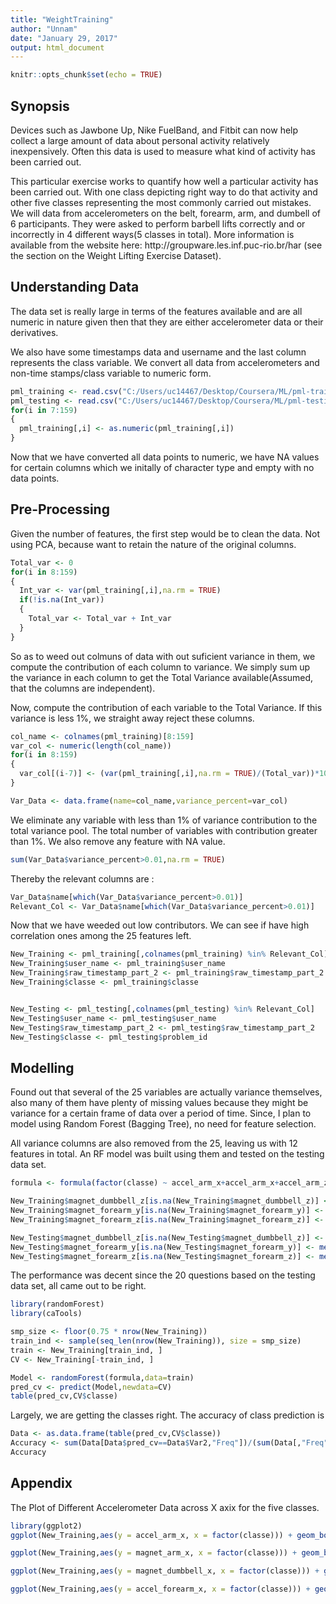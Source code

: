 ---
title: "WeightTraining"
author: "Unnam"
date: "January 29, 2017"
output: html_document
---

```{r setup, include=FALSE}
knitr::opts_chunk$set(echo = TRUE)
```

## Synopsis

Devices such as Jawbone Up, Nike FuelBand, and Fitbit can now help collect a large amount of data about personal activity relatively inexpensively. Often this data is used to measure what kind of activity has been carried out. 

This particular exercise works to quantify how well a particular activity has been carried out. With one class depicting right way to do that activity and other five classes representing the most commonly carried out mistakes. We will data from accelerometers on the belt, forearm, arm, and dumbell of 6 participants. They were asked to perform barbell lifts correctly and or incorrectly in 4 different ways(5 classes in total). More information is available from the website here: http://groupware.les.inf.puc-rio.br/har (see the section on the Weight Lifting Exercise Dataset).

## Understanding Data 

The data set is really large in terms of the features available and are all numeric in nature given then that they are either accelerometer data or their derivatives.

We also have some timestamps data and username and the last column represents the class variable. 
We convert all data from accelerometers and non-time stamps/class variable to numeric form.

```{r conversion}
pml_training <- read.csv("C:/Users/uc14467/Desktop/Coursera/ML/pml-training.csv")
pml_testing <- read.csv("C:/Users/uc14467/Desktop/Coursera/ML/pml-testing.csv")
for(i in 7:159)
{
  pml_training[,i] <- as.numeric(pml_training[,i])
}
```

Now that we have converted all data points to numeric, we have NA values for certain columns which we initally of character type and empty with no data points. 

## Pre-Processing

Given the number of features, the first step would be to clean the data. Not using PCA, because want to retain the nature of the original columns.  

```{r totalvar}
Total_var <- 0
for(i in 8:159)
{
  Int_var <- var(pml_training[,i],na.rm = TRUE)
  if(!is.na(Int_var))
  {
    Total_var <- Total_var + Int_var
  }
}
```

So as to weed out colmuns of data with out suficient variance in them, we compute the contribution of each column to variance. We simply sum up the variance in each column to get the Total Variance available(Assumed, that the columns are independent). 

Now, compute the contribution of each variable to the Total Variance. If this variance is less 1%, we straight away reject these columns. 

```{r varpercent}
col_name <- colnames(pml_training)[8:159]
var_col <- numeric(length(col_name))
for(i in 8:159)
{
  var_col[(i-7)] <- (var(pml_training[,i],na.rm = TRUE)/(Total_var))*100
}

Var_Data <- data.frame(name=col_name,variance_percent=var_col)
```

We eliminate any variable with less than 1% of variance contribution to the total variance pool. 
The total number of variables with contribution greater than 1%. We also remove any feature with NA value. 

```{r reducedfeatures,, echo=FALSE}
sum(Var_Data$variance_percent>0.01,na.rm = TRUE)
```

Thereby the relevant columns are : 

```{r relevantcols, echo=FALSE}
Var_Data$name[which(Var_Data$variance_percent>0.01)]
Relevant_Col <- Var_Data$name[which(Var_Data$variance_percent>0.01)]
```

Now that we have weeded out low contributors. We can see if have high correlation ones among the 25 features left. 

```{r pressure, echo=FALSE}
New_Training <- pml_training[,colnames(pml_training) %in% Relevant_Col]
New_Training$user_name <- pml_training$user_name
New_Training$raw_timestamp_part_2 <- pml_training$raw_timestamp_part_2
New_Training$classe <- pml_training$classe


New_Testing <- pml_testing[,colnames(pml_testing) %in% Relevant_Col]
New_Testing$user_name <- pml_testing$user_name
New_Testing$raw_timestamp_part_2 <- pml_testing$raw_timestamp_part_2
New_Testing$classe <- pml_testing$problem_id
```

## Modelling

Found out that several of the 25 variables are actually variance themselves, also many of them have plenty of missing values because they might be variance for a certain frame of data over a period of time. Since, I plan to model using Random Forest (Bagging Tree), no need for feature selection. 

All variance columns are also removed from the 25, leaving us with 12 features in total. An RF model was built using them and tested on the testing data set.

```{r forest1, echo=FALSE}
formula <- formula(factor(classe) ~ accel_arm_x+accel_arm_x+accel_arm_z+magnet_arm_x+magnet_arm_y+magnet_arm_z+magnet_dumbbell_x+magnet_dumbbell_y+magnet_dumbbell_z+accel_forearm_x+accel_forearm_y+accel_forearm_z+magnet_forearm_x+magnet_forearm_y+magnet_forearm_z)

New_Training$magnet_dumbbell_z[is.na(New_Training$magnet_dumbbell_z)] <- median(New_Training$magnet_dumbbell_z,na.rm=TRUE)
New_Training$magnet_forearm_y[is.na(New_Training$magnet_forearm_y)] <- median(New_Training$magnet_forearm_y,na.rm=TRUE)
New_Training$magnet_forearm_z[is.na(New_Training$magnet_forearm_z)] <- median(New_Training$magnet_forearm_z,na.rm=TRUE)

New_Testing$magnet_dumbbell_z[is.na(New_Testing$magnet_dumbbell_z)] <- median(New_Testing$magnet_dumbbell_z,na.rm=TRUE)
New_Testing$magnet_forearm_y[is.na(New_Testing$magnet_forearm_y)] <- median(New_Testing$magnet_forearm_y,na.rm=TRUE)
New_Testing$magnet_forearm_z[is.na(New_Testing$magnet_forearm_z)] <- median(New_Testing$magnet_forearm_z,na.rm=TRUE)
```

The performance was decent since the 20 questions based on the testing data set, all came out to be right. 

```{r model}
library(randomForest)
library(caTools)

smp_size <- floor(0.75 * nrow(New_Training))
train_ind <- sample(seq_len(nrow(New_Training)), size = smp_size)
train <- New_Training[train_ind, ]
CV <- New_Training[-train_ind, ]

Model <- randomForest(formula,data=train)
pred_cv <- predict(Model,newdata=CV)
table(pred_cv,CV$classe)
```
Largely, we are getting the classes right. The accuracy of class prediction is 

```{r model2,echo=FALSE}
Data <- as.data.frame(table(pred_cv,CV$classe))
Accuracy <- sum(Data[Data$pred_cv==Data$Var2,"Freq"])/(sum(Data[,"Freq"]))
Accuracy
```
## Appendix 

The Plot of Different Accelerometer Data across X axix for the five classes. 

```{r plots,echo=FALSE}
library(ggplot2)
ggplot(New_Training,aes(y = accel_arm_x, x = factor(classe))) + geom_boxplot(aes(fill=(classe))) +xlab("Classes") + ylab("Accelerometer X")

ggplot(New_Training,aes(y = magnet_arm_x, x = factor(classe))) + geom_boxplot(aes(fill=(classe))) +xlab("Classes") + ylab("Magneto Accelerometer X")

ggplot(New_Training,aes(y = magnet_dumbbell_x, x = factor(classe))) + geom_boxplot(aes(fill=(classe))) +xlab("Classes") + ylab("Magneto Dumbbell Accelerometer X")

ggplot(New_Training,aes(y = accel_forearm_x, x = factor(classe))) + geom_boxplot(aes(fill=(classe))) +xlab("Classes") + ylab("Forearm Accelerometer X")
```
